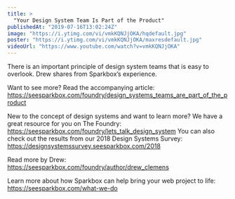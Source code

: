 ```yaml
---
title: >
  "Your Design System Team Is Part of the Product"
publishedAt: "2019-07-16T13:02:24Z"
image: "https://i.ytimg.com/vi/vmkKQNJjOKA/hqdefault.jpg"
poster: "https://i.ytimg.com/vi/vmkKQNJjOKA/maxresdefault.jpg"
videoUrl: "https://www.youtube.com/watch?v=vmkKQNJjOKA"
---
```


There is an important principle of design system teams that is easy to overlook. Drew shares from Sparkbox’s experience.

Want to see more? Read the accompanying article: https://seesparkbox.com/foundry/design_systems_teams_are_part_of_the_product

New to the concept of design systems and want to learn more?
We have a great resource for you on The Foundry: https://seesparkbox.com/foundry/lets_talk_design_system
You can also check out the results from our 2018 Design Systems Survey:
https://designsystemssurvey.seesparkbox.com/2018

Read more by Drew: https://seesparkbox.com/foundry/author/drew_clemens

Learn more about how Sparkbox can help bring your web project to life: https://seesparkbox.com/what-we-do
